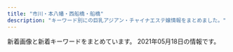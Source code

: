 ```yaml
---
title: "市川・本八幡・西船橋・船橋"
description: "キーワード別にの巨乳アジアン・チャイナエステ嬢情報をまとめました。"
---
```


新着画像と新着キーワードをまとめています。
2021年05月18日の情報です。

<DmmAffiliateIns />
<KeywordTable
  shops={
    [
    {
        "img_links": [],
        "station": "JR\u897f\u8239\u6a4b\u99c5\u5317\u53e3",
        "url": "https://prince.iest.info/",
        "name": "\u30d7\u30ea\u30f3\u30bb\u30b9",
        "keywords": {}
    },
    {
        "img_links": [
            "http://nishifunabashi.xyz/images/sla3.jpg",
            "http://nishifunabashi.xyz/images/g1.jpg",
            "http://nishifunabashi.xyz/images/rumi2.jpg",
            "http://nishifunabashi.xyz/images/miho2.jpg",
            "http://nishifunabashi.xyz/images/pickt.png",
            "http://nishifunabashi.xyz/images/chun1.jpg",
            "http://nishifunabashi.xyz/images/i1.jpg",
            "http://nishifunabashi.xyz/images/n2.jpg",
            "http://nishifunabashi.xyz/images/rie1.jpg",
            "http://nishifunabashi.xyz/images/n3.jpg",
            "http://nishifunabashi.xyz/images/rumi3.jpg",
            "http://nishifunabashi.xyz/images/g32.jpg",
            "http://nishifunabashi.xyz/images/tite-staff.png",
            "http://nishifunabashi.xyz/images/rie2.jpg",
            "http://nishifunabashi.xyz/images/rumi1.jpg",
            "http://nishifunabashi.xyz/images/moe2.jpg",
            "http://nishifunabashi.xyz/images/n1.jpg",
            "http://nishifunabashi.xyz/images/r03.jpg",
            "http://nishifunabashi.xyz/images/top.png",
            "http://nishifunabashi.xyz/images/mio1.jpg",
            "http://nishifunabashi.xyz/images/yumi3.jpg",
            "http://nishifunabashi.xyz/images/chun2.jpg",
            "http://nishifunabashi.xyz/images/rie.jpg",
            "http://nishifunabashi.xyz/images/newt.png",
            "http://nishifunabashi.xyz/images/mio.jpg",
            "http://nishifunabashi.xyz/images/i2.jpg",
            "http://nishifunabashi.xyz/images/chun3.jpg",
            "http://nishifunabashi.xyz/images/m2.jpg",
            "http://nishifunabashi.xyz/images/gat.png",
            "http://nishifunabashi.xyz/images/g01.jpg",
            "http://nishifunabashi.xyz/images/miu1.jpg",
            "http://nishifunabashi.xyz/images/ga.jpg",
            "http://nishifunabashi.xyz/images/moe1.jpg",
            "http://nishifunabashi.xyz/images/g15.jpg",
            "http://nishifunabashi.xyz/images/kina1.jpg",
            "http://nishifunabashi.xyz/images/i3.jpg",
            "http://nishifunabashi.xyz/images/mio2.jpg",
            "http://nishifunabashi.xyz/images/m1.jpg",
            "http://nishifunabashi.xyz/images/ga1.jpg",
            "http://nishifunabashi.xyz/images/g001.jpg",
            "http://nishifunabashi.xyz/images/g33.jpg",
            "http://nishifunabashi.xyz/images/r04.jpg",
            "http://nishifunabashi.xyz/images/moe.jpg",
            "http://nishifunabashi.xyz/images/baner.jpg",
            "http://nishifunabashi.xyz/images/mobile.png",
            "http://nishifunabashi.xyz/images/miu.jpg",
            "http://nishifunabashi.xyz/images/r02.jpg",
            "http://nishifunabashi.xyz/images/yumi1.jpg",
            "http://nishifunabashi.xyz/images/miho.jpg",
            "http://nishifunabashi.xyz/images/yumi2.jpg",
            "http://nishifunabashi.xyz/images/sla1.jpg",
            "http://nishifunabashi.xyz/images/kina2.jpg",
            "http://nishifunabashi.xyz/images/g0.jpg",
            "http://nishifunabashi.xyz/images/r01.jpg",
            "http://nishifunabashi.xyz/images/g015.jpg",
            "http://nishifunabashi.xyz/images/sla2.jpg",
            "http://nishifunabashi.xyz/images/kina.jpg"
        ],
        "keywords": {
            "C": 7
        },
        "station": "JR\u897f\u8239\u6a4b\u99c5\u5357\u53e3",
        "url": "http://nishifunabashi.xyz/",
        "name": "\u82b1\u706b"
    },
    {
        "name": "\u30af\u30ed\u30fc\u30d0\u30fc",
        "url": "http://f-clover.net/",
        "img_links": [
            "http://f-clover.net/images/mobile.jpg",
            "http://f-clover.net/images/room8.jpg",
            "http://f-clover.net/images/flash1.jpg",
            "http://f-clover.net/images/flash2.jpg",
            "http://f-clover.net/images/room7.jpg",
            "http://f-clover.net/images/index1.jpg",
            "http://f-clover.net/images/moe.jpg",
            "http://f-clover.net/images/room3.jpg",
            "http://f-clover.net/images/end.jpg",
            "http://f-clover.net/images/mi0.jpg",
            "http://f-clover.net/images/room4.jpg",
            "http://f-clover.net/images/room5.jpg",
            "http://f-clover.net/images/room1.jpg",
            "http://f-clover.net/images/g5.jpg",
            "http://f-clover.net/images/room2.jpg",
            "http://f-clover.net/images/room6.jpg"
        ],
        "station": "JR\u8239\u6a4b\u99c5\u5357\u53e3",
        "keywords": {}
    },
    {
        "url": "http://www.sexy.relaxjp.info/",
        "name": "Sexy Love \uff5e\u30bb\u30af\u30b7\u30fc\u30e9\u30d6\uff5e",
        "keywords": {
            "E": 2,
            "86": 6,
            "89": 2,
            "D": 16,
            "\u30bb\u30af\u30b7\u30fc": 36,
            "C": 4,
            "87": 14
        },
        "station": "JR\u8239\u6a4b\u99c5\u5317\u53e3",
        "img_links": [
            "http://www.sexy.relaxjp.info/images/m-top004.jpg",
            "http://www.sexy.relaxjp.info/images/m-top010.jpg",
            "http://www.sexy.relaxjp.info/files/003.jpg",
            "http://www.sexy.relaxjp.info/files/003-03.jpg",
            "http://www.sexy.relaxjp.info/files/030-02.jpg",
            "http://www.sexy.relaxjp.info/files/037-02.jpg",
            "http://www.sexy.relaxjp.info/files/035-02.jpg",
            "http://www.sexy.relaxjp.info/files/035.jpg",
            "http://www.sexy.relaxjp.info/images/m-top009.jpg",
            "http://www.sexy.relaxjp.info/files/033-03.jpg",
            "http://www.sexy.relaxjp.info/files/002-02.jpg",
            "http://www.sexy.relaxjp.info/files/003-02.jpg",
            "http://www.sexy.relaxjp.info/files/024-03.jpg",
            "http://www.sexy.relaxjp.info/files/002-03.jpg",
            "http://www.sexy.relaxjp.info/files/024.jpg",
            "http://www.sexy.relaxjp.info/files/036-02.jpg",
            "http://www.sexy.relaxjp.info/files/033.jpg",
            "http://www.sexy.relaxjp.info/files/023.jpg",
            "http://www.sexy.relaxjp.info/images/call.png",
            "http://www.sexy.relaxjp.info/files/034-02.jpg",
            "http://www.sexy.relaxjp.info/files/037-03.jpg",
            "http://www.sexy.relaxjp.info/files/030.jpg",
            "http://www.sexy.relaxjp.info/files/024-02.jpg",
            "http://www.sexy.relaxjp.info/files/035-03.jpg",
            "http://www.sexy.relaxjp.info/files/011-03.jpg",
            "http://www.sexy.relaxjp.info/files/037.jpg",
            "http://www.sexy.relaxjp.info/files/002.jpg",
            "http://www.sexy.relaxjp.info/files/030-03.jpg",
            "http://www.sexy.relaxjp.info/files/036-03.jpg",
            "http://www.sexy.relaxjp.info/images/m-top003.jpg",
            "http://www.sexy.relaxjp.info/files/033-02.jpg",
            "http://www.sexy.relaxjp.info/files/011-02.jpg",
            "http://www.sexy.relaxjp.info/files/034-03.jpg",
            "http://www.sexy.relaxjp.info/images/m-head01.jpg",
            "http://www.sexy.relaxjp.info/files/036.jpg",
            "http://www.sexy.relaxjp.info/files/023-02.jpg",
            "http://www.sexy.relaxjp.info/files/023-03.jpg",
            "http://www.sexy.relaxjp.info/files/011.jpg",
            "http://www.sexy.relaxjp.info/files/034.jpg",
            "http://www.sexy.relaxjp.info/images/foot01.jpg"
        ]
    },
    {
        "station": "JR\u897f\u8239\u6a4b\u99c5\u5357\u53e3",
        "keywords": {
            "D": 7,
            "86": 2,
            "87": 5
        },
        "name": "\u732b\u5a18",
        "img_links": [
            "http://www.nekomusume.relax-hp.com/files/009.jpg",
            "http://www.nekomusume.relax-hp.com/files/006.jpg",
            "http://www.nekomusume.relax-hp.com/img/stb.jpg",
            "http://www.nekomusume.relax-hp.com/img/tel.png",
            "http://www.nekomusume.relax-hp.com/files/011.jpg",
            "http://www.nekomusume.relax-hp.com/files/001.jpg",
            "http://www.nekomusume.relax-hp.com/img/nav-002.png",
            "http://www.nekomusume.relax-hp.com/files/013.jpg",
            "http://www.nekomusume.relax-hp.com/img/nav-004.png",
            "http://www.nekomusume.relax-hp.com/img/nav-005.png",
            "http://www.nekomusume.relax-hp.com/files/008.jpg",
            "http://www.nekomusume.relax-hp.com/files/007.jpg",
            "http://www.nekomusume.relax-hp.com/img/stt.jpg",
            "http://www.nekomusume.relax-hp.com/img/nav-006.png",
            "http://www.nekomusume.relax-hp.com/img/top01.png",
            "http://www.nekomusume.relax-hp.com/img/nav-001.png",
            "http://www.nekomusume.relax-hp.com/img/nav-003.png"
        ],
        "url": "http://www.nekomusume.relax-hp.com/"
    },
    {
        "station": "JR\u8239\u6a4b\u99c5\u5317\u53e3",
        "name": "\u6696 \uff5eHinata\uff5e",
        "keywords": {
            "89": 1,
            "E": 4,
            "90": 2,
            "91": 1,
            "C": 4,
            "86": 2,
            "D": 2,
            "92": 3,
            "F": 1
        },
        "img_links": [
            "http://hinata.relaxnabi.com/css/staff/staff015-a.jpg",
            "http://hinata.relaxnabi.com/css/nav/sub-004.jpg",
            "http://hinata.relaxnabi.com/css/nav/nav-003.jpg",
            "http://hinata.relaxnabi.com/css/staff/staff-08-a.jpg",
            "http://hinata.relaxnabi.com/css/staff/staff-06-a.jpg",
            "http://hinata.relaxnabi.com/css/button.jpg",
            "http://hinata.relaxnabi.com/css/staff/staff00004-a.jpg",
            "http://hinata.relaxnabi.com/css/top02.jpg",
            "http://hinata.relaxnabi.com/css/nav/nav-005.jpg",
            "http://hinata.relaxnabi.com/css/girls001.jpg",
            "http://hinata.relaxnabi.com/css/staff/staff-007-a.jpg",
            "http://hinata.relaxnabi.com/css/nav/sub-001.jpg",
            "http://hinata.relaxnabi.com/css/staff/staff00001-a.jpg",
            "http://hinata.relaxnabi.com/css/osusume40.jpg",
            "http://hinata.relaxnabi.com/css/main-left02.jpg",
            "http://hinata.relaxnabi.com/img/tiaowen.png",
            "http://hinata.relaxnabi.com/css/staff/staff-007.jpg",
            "http://hinata.relaxnabi.com/css/nav/nav-004.jpg",
            "http://hinata.relaxnabi.com/css/staff/staff00004.jpg",
            "http://hinata.relaxnabi.com/css/nav/sub-005.jpg",
            "http://hinata.relaxnabi.com/css/staff/staff-002.jpg",
            "http://hinata.relaxnabi.com/css/nav/nav-001.jpg",
            "http://hinata.relaxnabi.com/css/staff/staff-08.jpg",
            "http://hinata.relaxnabi.com/css/staff/staff17-a.jpg",
            "http://hinata.relaxnabi.com/css/main-left03.jpg",
            "http://hinata.relaxnabi.com/css/nav/sub-006.jpg",
            "http://hinata.relaxnabi.com/css/right.jpg",
            "http://hinata.relaxnabi.com/css/nav/sub-002.jpg",
            "http://hinata.relaxnabi.com/css/nav/nav-006.jpg",
            "http://hinata.relaxnabi.com/css/staff/staff00001.jpg",
            "http://hinata.relaxnabi.com/css/staff/staff17.jpg",
            "http://hinata.relaxnabi.com/css/staff/staff015.jpg",
            "http://hinata.relaxnabi.com/css/staff/staff00003-a.jpg",
            "http://hinata.relaxnabi.com/css/nav/sub-003.jpg",
            "http://hinata.relaxnabi.com/css/staff/staff00003.jpg",
            "http://hinata.relaxnabi.com/css/nav/nav-002.jpg",
            "http://hinata.relaxnabi.com/css/left.jpg",
            "http://hinata.relaxnabi.com/css/staff/staff-002-a.jpg",
            "http://hinata.relaxnabi.com/css/staff/staff-06.jpg",
            "http://hinata.relaxnabi.com/css/tel01.png"
        ],
        "url": "http://hinata.relaxnabi.com/"
    },
    {
        "keywords": {
            "D": 6,
            "83": 6,
            "C": 6,
            "86": 12
        },
        "url": "http://nigyohime.ebb.jp/",
        "station": "JR\u5e02\u5ddd\u99c5\u5357\u53e3",
        "img_links": [
            "http://nigyohime.ebb.jp/b_girl.png",
            "http://nigyohime.ebb.jp/ditu2.jpg",
            "http://nigyohime.ebb.jp/4.jpg",
            "http://nigyohime.ebb.jp/2/uploadimg/1606276829.jpg",
            "http://nigyohime.ebb.jp/b_news.png",
            "http://nigyohime.ebb.jp/staff_t.jpg",
            "http://nigyohime.ebb.jp/2/uploadimg/1620714292.jpg",
            "http://nigyohime.ebb.jp/2/uploadimg/1615431233.jpg",
            "http://nigyohime.ebb.jp/2.jpg",
            "http://nigyohime.ebb.jp/line.png",
            "http://nigyohime.ebb.jp/1.jpg",
            "http://nigyohime.ebb.jp/3.jpg",
            "http://nigyohime.ebb.jp/2/uploadimg/1606276938.jpg",
            "http://nigyohime.ebb.jp/top.jpg",
            "http://nigyohime.ebb.jp/2/uploadimg/1610266405.jpg"
        ],
        "name": "\u4eba\u9b5a\u59eb"
    },
    {
        "url": "http://www.aya-aroma.com/",
        "keywords": {
            "86": 12,
            "84": 3,
            "87": 3,
            "D": 9,
            "C": 6
        },
        "img_links": [
            "http://www.aya-aroma.com/images/melmaga.jpg",
            "http://www.aya-aroma.com/files/015-03.jpg",
            "http://www.aya-aroma.com/files/003-02.jpg",
            "http://www.aya-aroma.com/images/backlistbtn.png",
            "http://www.aya-aroma.com/files/010.jpg",
            "http://www.aya-aroma.com/files/001.jpg",
            "http://www.aya-aroma.com/files/015-02.jpg",
            "http://www.aya-aroma.com/files/008.jpg",
            "http://www.aya-aroma.com/files/002.jpg",
            "http://www.aya-aroma.com/files/003.jpg",
            "http://www.aya-aroma.com/images/mobile.jpg",
            "http://www.aya-aroma.com/files/015.jpg",
            "http://www.aya-aroma.com/files/008-03.jpg",
            "http://www.aya-aroma.com/images/concept.jpg",
            "http://www.aya-aroma.com/files/008-02.jpg",
            "http://www.aya-aroma.com/files/010-03.jpg",
            "http://www.aya-aroma.com/files/001-03.jpg",
            "http://www.aya-aroma.com/files/002-03.jpg",
            "http://www.aya-aroma.com/files/010-02.jpg",
            "http://www.aya-aroma.com/files/001-02.jpg",
            "http://www.aya-aroma.com/images/coverGirlParts.png",
            "http://www.aya-aroma.com/files/002-02.jpg",
            "http://www.aya-aroma.com/files/003-03.jpg"
        ],
        "name": "\u5f69",
        "station": "JR\u5e02\u5ddd\u99c5\u5357\u53e3"
    },
    {
        "url": "https://leaf-relax.com/",
        "name": "\u30ea\u30fc\u30d5",
        "keywords": {
            "\u4e73": 7,
            "C": 6,
            "\u30bb\u30af\u30b7\u30fc": 2,
            "\u80f8": 2,
            "E": 21,
            "\u5de8\u4e73": 7,
            "D": 16
        },
        "station": "JR\u897f\u8239\u6a4b\u99c5\u5317\u53e3",
        "img_links": [
            "https://leaf-relax.com/wp-content/themes/este/img/1.jpg",
            "https://leaf-relax.com/wp-content/uploads/2021/03/uiahleaf.jpg",
            "https://leaf-relax.com/wp-content/uploads/2021/03/1E72DCA7-178C-4423-B532-64C921244CD8.jpeg",
            "https://leaf-relax.com/wp-content/uploads/2021/03/D5FC7105-D296-4544-A10A-F769C6CD5B0C.jpeg",
            "https://leaf-relax.com/wp-content/uploads/2021/03/DB2A2C9F-6035-4E9D-8D28-6C22A543E8DC.jpeg",
            "https://leaf-relax.com/wp-content/themes/este/img/4.jpg",
            "https://leaf-relax.com/wp-content/uploads/2021/04/CEDC78D8-1E03-485E-AAE1-F3A9DC863616.jpeg",
            "https://leaf-relax.com/wp-content/themes/este/img/3.jpg",
            "https://leaf-relax.com/wp-content/uploads/2021/04/5D8F478C-B99F-48C1-81A3-7741B432AD67.jpeg",
            "https://leaf-relax.com/wp-content/themes/este/img/2.jpg",
            "https://leaf-relax.com/wp-content/uploads/2021/05/B320F3D8-A181-4E6B-AEEE-7995FEFEF15E.jpeg",
            "https://leaf-relax.com/wp-content/themes/este/img/top-img01.png",
            "https://leaf-relax.com/wp-content/uploads/2021/03/E9712B35-BA07-4315-B0E1-9DE89646DE20.jpeg",
            "https://leaf-relax.com/wp-content/uploads/2021/05/D10DDADC-FE4C-4207-999A-5DD6087E3BBE.png",
            "https://leaf-relax.com/wp-content/uploads/2021/05/0BD53AFC-FD54-46F6-AEC6-AAFC751F8E2B.jpeg",
            "https://leaf-relax.com/wp-content/uploads/2021/04/8C901857-8329-4836-BB15-FACE1430E3F7.jpeg",
            "https://leaf-relax.com/wp-content/themes/este/img/top-img02a.png",
            "https://leaf-relax.com/wp-content/uploads/2021/03/C1B14BDE-84B6-467B-9532-C60E8A518E03.jpeg",
            "https://leaf-relax.com/wp-content/themes/este/img/top-img03.png",
            "https://leaf-relax.com/wp-content/themes/este/img/call.png",
            "https://leaf-relax.com/wp-content/themes/este/img/top-img01c.png",
            "https://leaf-relax.com/wp-content/uploads/2021/05/1018DA9B-A1BF-40E3-B2AD-9442809499C5.jpeg",
            "https://leaf-relax.com/wp-content/uploads/2021/03/4ADE4339-8E04-43D0-8E5B-B0C17FFAF696.jpeg",
            "https://leaf-relax.com/wp-content/uploads/2020/01/CA3C5C2E-6E59-43A5-AA3F-45E1DFB13550.jpeg",
            "https://leaf-relax.com/wp-content/themes/este/img/tel_footer.png",
            "https://leaf-relax.com/wp-content/uploads/2021/04/7249526C-1C90-423A-8CF8-A6B7DF3016ED.jpeg",
            "https://leaf-relax.com/wp-content/uploads/2020/01/727B1E93-B273-418A-ADFB-21CA51B3BD11.jpeg",
            "https://leaf-relax.com/wp-content/themes/este/img/tel_header.png",
            "https://leaf-relax.com/wp-content/uploads/2021/03/8C6881AA-D716-419E-8BFF-82AAA258E338.jpeg"
        ]
    },
    {
        "url": "http://sminfvnda.xyz/",
        "name": "\u8309\u8389\u82b1",
        "img_links": [],
        "keywords": {},
        "station": "\u4eac\u6210\u8239\u6a4b\u99c5"
    },
    {
        "station": "JR\u897f\u8239\u6a4b\u99c5\u5357\u53e3",
        "img_links": [
            "http://es-massage.info/wp-content/uploads/2021/02/ae895c3a85b37b5db4dcb93326cbd04d-500x750.jpg",
            "http://es-massage.info/wp-content/uploads/2019/11/8da006befc39b49c570f8162740cbc56.jpg",
            "http://es-massage.info/wp-content/uploads/2021/03/f4811d331623d3f6e590e934b3e7ddc9-500x750.jpg",
            "http://es-massage.info/wp-content/uploads/2021/05/c867482e60af4aaa301e00a22c8a494a-500x750.jpg",
            "http://es-massage.info/wp-content/uploads/2019/11/4fad70a18793b8dfb7a63f4939e51f94.jpg",
            "http://es-massage.info/wp-content/uploads/2021/02/8b21e9d00752169b79ff946575142f59-722x1024.jpg",
            "http://es-massage.info/wp-content/uploads/2020/10/676cfcce64ce22475e092ee147f4ebc8.jpg",
            "http://es-massage.info/wp-content/uploads/2021/03/c961a896cf70c5b14ebe86acc18cdf14-1.jpg",
            "http://es-massage.info/wp-content/uploads/2019/03/b85ae819f481b37cad8d1548de5893cc-500x750.jpg",
            "http://es-massage.info/wp-content/uploads/2021/02/4af137ced25025eda5b4e5a512bead8f-212x300.jpg",
            "http://es-massage.info/wp-content/uploads/2019/03/c3dc6ab90966d6cc73491056f668516d.jpg",
            "http://es-massage.info/wp-content/uploads/2021/04/74d5ee1bbc8ca61aadd08e6f9f4165e7-500x750.jpg",
            "http://es-massage.info/wp-content/uploads/2021/02/9fac07593910d80276531dd93a7855a6.jpg",
            "http://es-massage.info/wp-content/uploads/2021/04/f481c16456cfb6cef2c626ae7e9cc2bc-215x300.jpg",
            "http://es-massage.info/wp-content/uploads/2021/02/0ef7f1f9a36ecbbef9c5a949c70d788f-218x300.jpg",
            "http://es-massage.info/wp-content/uploads/2019/12/676cfcce64ce22475e092ee147f4ebc8.jpg",
            "http://es-massage.info/wp-content/uploads/2020/09/75fbc1155333427771dcebee0f4de748-500x750.jpg",
            "http://es-massage.info/wp-content/uploads/2021/03/42e4fd3c70945346b6dd6b9e0f926434-1.jpg",
            "http://es-massage.info/wp-content/uploads/2021/02/5d212ce2543c87f9ebee5c4251a7e224-214x300.jpg",
            "http://es-massage.info/wp-content/uploads/2021/03/187232fb98eac53cd9935a4a35d04597.jpg",
            "http://es-massage.info/wp-content/uploads/2020/06/bd28ddc548208ab1afe0db2cc76decab-500x750.jpg",
            "http://es-massage.info/wp-content/uploads/2021/03/fa0ef9b192fa87f9ee5013c5e1c3bcc7-212x300.jpg",
            "http://es-massage.info/wp-content/uploads/2019/03/0c4d0538c251234bc70697ec7cf8cc97-220x300.jpg",
            "http://es-massage.info/wp-content/uploads/2021/02/f150534b559de6124dce0eaa1cfdf290-500x750.jpg",
            "http://es-massage.info/wp-content/uploads/2020/10/676cfcce64ce22475e092ee147f4ebc8-500x750.jpg",
            "http://es-massage.info/wp-content/uploads/2019/12/a2ec7a239bfbf761f50708838a05c672-214x300.jpg",
            "http://es-massage.info/wp-content/uploads/2021/02/9fac07593910d80276531dd93a7855a6-500x750.jpg",
            "http://es-massage.info/wp-content/uploads/2021/03/fa0ef9b192fa87f9ee5013c5e1c3bcc7-500x750.jpg",
            "http://es-massage.info/wp-content/uploads/2019/03/0c4d0538c251234bc70697ec7cf8cc97.jpg",
            "http://es-massage.info/wp-content/uploads/2021/02/f150534b559de6124dce0eaa1cfdf290-212x300.jpg",
            "http://es-massage.info/wp-content/uploads/2020/10/676cfcce64ce22475e092ee147f4ebc8-730x1024.jpg",
            "http://es-massage.info/wp-content/uploads/2021/03/42e4fd3c70945346b6dd6b9e0f926434-1-500x750.jpg",
            "http://es-massage.info/wp-content/uploads/2020/09/c42007567c6d14bbd829c1d4ae5b8d4c-500x750.jpg",
            "http://es-massage.info/wp-content/uploads/2021/02/8b21e9d00752169b79ff946575142f59-500x750.jpg",
            "http://es-massage.info/wp-content/uploads/2021/04/99f9af9e167cc58af6999c284aeb182d.jpg",
            "http://es-massage.info/wp-content/uploads/2020/04/6dbf19009737ff88e931378416216a70.jpg",
            "http://es-massage.info/wp-content/uploads/2021/03/42e4fd3c70945346b6dd6b9e0f926434-1-218x300.jpg",
            "http://es-massage.info/wp-content/uploads/2021/03/f4811d331623d3f6e590e934b3e7ddc9.jpg",
            "http://es-massage.info/wp-content/uploads/2021/02/6fa3b7862db18d956a1cde1942b75408-205x300.jpg",
            "http://es-massage.info/wp-content/uploads/2021/03/5db34c47b4c5816f47d11de39beefb5d-500x750.jpg",
            "http://es-massage.info/wp-content/uploads/2019/12/676cfcce64ce22475e092ee147f4ebc8-212x300.jpg",
            "http://es-massage.info/wp-content/uploads/2019/11/4fad70a18793b8dfb7a63f4939e51f94-500x750.jpg",
            "http://es-massage.info/wp-content/uploads/2019/12/676cfcce64ce22475e092ee147f4ebc8-500x750.jpg",
            "http://es-massage.info/wp-content/uploads/2021/02/2daa3be5c9da099fee0448647087d74c-722x1024.jpg",
            "http://es-massage.info/wp-content/uploads/2020/06/0fd60f0c72ad85b96635ef3d4e152bd6.jpg",
            "http://es-massage.info/wp-content/uploads/2021/04/f481c16456cfb6cef2c626ae7e9cc2bc-500x750.jpg",
            "http://es-massage.info/wp-content/uploads/2020/04/61c10e6ea6f68bf8c90d4ae7d8d0830a-500x750.jpg",
            "http://es-massage.info/wp-content/uploads/2021/03/c961a896cf70c5b14ebe86acc18cdf14-1-500x750.jpg",
            "http://es-massage.info/wp-content/uploads/2021/02/ae895c3a85b37b5db4dcb93326cbd04d-745x1024.jpg",
            "http://es-massage.info/wp-content/uploads/2021/03/c961a896cf70c5b14ebe86acc18cdf14-1-212x300.jpg",
            "http://es-massage.info/wp-content/uploads/2021/02/6fa3b7862db18d956a1cde1942b75408-500x750.jpg",
            "http://es-massage.info/wp-content/uploads/2019/12/a2ec7a239bfbf761f50708838a05c672.jpg",
            "http://es-massage.info/wp-content/uploads/2021/02/2daa3be5c9da099fee0448647087d74c-212x300.jpg",
            "http://es-massage.info/wp-content/uploads/2021/02/f150534b559de6124dce0eaa1cfdf290-722x1024.jpg",
            "http://es-massage.info/wp-content/uploads/2018/10/g4.jpg",
            "http://es-massage.info/wp-content/uploads/2021/02/9fac07593910d80276531dd93a7855a6-209x300.jpg",
            "http://es-massage.info/wp-content/uploads/2021/02/3d21df65a2be53218994fa7e3b383bd2-207x300.jpg",
            "http://es-massage.info/wp-content/uploads/2021/02/6fa3b7862db18d956a1cde1942b75408.jpg",
            "http://es-massage.info/wp-content/uploads/2019/06/dcbeef447e8eded0b1939b00ff57d88b-218x300.jpg",
            "http://es-massage.info/wp-content/uploads/2021/02/3d21df65a2be53218994fa7e3b383bd2.jpg",
            "http://es-massage.info/wp-content/uploads/2019/03/c3dc6ab90966d6cc73491056f668516d-500x750.jpg",
            "http://es-massage.info/wp-content/uploads/2019/12/a2ec7a239bfbf761f50708838a05c672-500x750.jpg",
            "http://es-massage.info/wp-content/uploads/2020/04/6dbf19009737ff88e931378416216a70-500x750.jpg",
            "http://es-massage.info/wp-content/uploads/2019/12/9934efcbe351f6dbb655c114add97813.jpg",
            "http://es-massage.info/wp-content/uploads/2021/03/5db34c47b4c5816f47d11de39beefb5d.jpg",
            "http://es-massage.info/wp-content/uploads/2018/10/g2.jpg",
            "http://es-massage.info/wp-content/uploads/2021/04/f481c16456cfb6cef2c626ae7e9cc2bc.jpg",
            "http://es-massage.info/wp-content/uploads/2019/03/c3dc6ab90966d6cc73491056f668516d-218x300.jpg",
            "http://es-massage.info/wp-content/uploads/2020/06/0fd60f0c72ad85b96635ef3d4e152bd6-500x750.jpg",
            "http://es-massage.info/wp-content/uploads/2019/10/3eec6cc0e85788ff3ceabceee29f9870.jpg",
            "http://es-massage.info/wp-content/uploads/2021/02/ae80e0da66f78f271f9083df6c795b89-214x300.jpg",
            "http://es-massage.info/wp-content/uploads/2019/03/c3dc6ab90966d6cc73491056f668516d-745x1024.jpg",
            "http://es-massage.info/wp-content/uploads/2021/02/2daa3be5c9da099fee0448647087d74c-500x750.jpg",
            "http://es-massage.info/wp-content/uploads/2021/03/5db34c47b4c5816f47d11de39beefb5d-216x300.jpg",
            "http://es-massage.info/wp-content/uploads/2020/09/75fbc1155333427771dcebee0f4de748.jpg",
            "http://es-massage.info/wp-content/uploads/2019/03/0c4d0538c251234bc70697ec7cf8cc97-500x750.jpg",
            "http://es-massage.info/wp-content/uploads/2021/03/187232fb98eac53cd9935a4a35d04597-722x1024.jpg",
            "http://es-massage.info/wp-content/uploads/2021/04/99f9af9e167cc58af6999c284aeb182d-500x750.jpg",
            "http://es-massage.info/wp-content/uploads/2021/05/c867482e60af4aaa301e00a22c8a494a.jpg",
            "http://es-massage.info/wp-content/uploads/2020/09/75fbc1155333427771dcebee0f4de748-218x300.jpg",
            "http://es-massage.info/wp-content/uploads/2021/03/187232fb98eac53cd9935a4a35d04597-212x300.jpg",
            "http://es-massage.info/wp-content/uploads/2021/02/8b21e9d00752169b79ff946575142f59.jpg",
            "http://es-massage.info/wp-content/uploads/2019/10/32cbcf100bc89043ce106a68ba8535ea.jpg",
            "http://es-massage.info/wp-content/uploads/2021/01/329c4f8c7f334cbe95d258f70d6ca207.jpg",
            "http://es-massage.info/wp-content/uploads/2021/03/42e4fd3c70945346b6dd6b9e0f926434-1-745x1024.jpg",
            "http://es-massage.info/wp-content/uploads/2019/11/8da006befc39b49c570f8162740cbc56-500x750.jpg",
            "http://es-massage.info/wp-content/uploads/2018/12/ce6acdedea0cab635b18cd82f697bf3a-500x750.jpg",
            "http://es-massage.info/wp-content/uploads/2019/10/3eec6cc0e85788ff3ceabceee29f9870-500x750.jpg",
            "http://es-massage.info/wp-content/uploads/2018/12/ce6acdedea0cab635b18cd82f697bf3a-218x300.jpg",
            "http://es-massage.info/wp-content/uploads/2019/06/dcbeef447e8eded0b1939b00ff57d88b-500x750.jpg",
            "http://es-massage.info/wp-content/uploads/2019/12/9934efcbe351f6dbb655c114add97813-500x750.jpg",
            "http://es-massage.info/wp-content/uploads/2018/10/g1.jpg",
            "http://es-massage.info/wp-content/uploads/2020/04/61c10e6ea6f68bf8c90d4ae7d8d0830a.jpg",
            "http://es-massage.info/wp-content/uploads/2021/02/68ba0f1db1b8cdd88e360d06f49f1ba6-500x750.jpg",
            "http://es-massage.info/wp-content/themes/template-salon2/images/main1.jpg",
            "http://es-massage.info/wp-content/themes/template-salon2/images/header-tel.png",
            "http://es-massage.info/wp-content/uploads/2021/02/ae80e0da66f78f271f9083df6c795b89-500x750.jpg",
            "http://es-massage.info/wp-content/uploads/2020/09/c42007567c6d14bbd829c1d4ae5b8d4c.jpg",
            "http://es-massage.info/wp-content/uploads/2021/03/187232fb98eac53cd9935a4a35d04597-500x750.jpg",
            "http://es-massage.info/wp-content/uploads/2021/02/4af137ced25025eda5b4e5a512bead8f-500x750.jpg",
            "http://es-massage.info/wp-content/themes/template-salon2/images/noimg.jpg",
            "http://es-massage.info/wp-content/uploads/2021/02/f150534b559de6124dce0eaa1cfdf290.jpg",
            "http://es-massage.info/wp-content/uploads/2021/02/ae895c3a85b37b5db4dcb93326cbd04d-218x300.jpg",
            "http://es-massage.info/wp-content/uploads/2021/03/fa0ef9b192fa87f9ee5013c5e1c3bcc7.jpg",
            "http://es-massage.info/wp-content/uploads/2021/01/329c4f8c7f334cbe95d258f70d6ca207-500x750.jpg",
            "http://es-massage.info/wp-content/uploads/2018/10/g3.jpg",
            "http://es-massage.info/wp-content/uploads/2021/02/8b21e9d00752169b79ff946575142f59-212x300.jpg",
            "http://es-massage.info/wp-content/uploads/2021/02/3d21df65a2be53218994fa7e3b383bd2-500x750.jpg",
            "http://es-massage.info/wp-content/themes/template-salon2/images/bnr.jpg",
            "http://es-massage.info/wp-content/uploads/2019/10/32cbcf100bc89043ce106a68ba8535ea-500x750.jpg",
            "http://es-massage.info/wp-content/uploads/2021/02/4af137ced25025eda5b4e5a512bead8f.jpg",
            "http://es-massage.info/wp-content/uploads/2020/06/bd28ddc548208ab1afe0db2cc76decab.jpg",
            "http://es-massage.info/wp-content/uploads/2021/02/68ba0f1db1b8cdd88e360d06f49f1ba6.jpg",
            "http://es-massage.info/wp-content/uploads/2021/02/ae895c3a85b37b5db4dcb93326cbd04d.jpg",
            "http://es-massage.info/wp-content/uploads/2021/02/ae80e0da66f78f271f9083df6c795b89.jpg",
            "http://es-massage.info/wp-content/uploads/2019/03/b85ae819f481b37cad8d1548de5893cc.jpg",
            "http://es-massage.info/wp-content/uploads/2021/02/68ba0f1db1b8cdd88e360d06f49f1ba6-212x300.jpg",
            "http://es-massage.info/wp-content/uploads/2019/03/b85ae819f481b37cad8d1548de5893cc-223x300.jpg",
            "http://es-massage.info/wp-content/uploads/2019/10/32cbcf100bc89043ce106a68ba8535ea-214x300.jpg",
            "http://es-massage.info/wp-content/uploads/2021/04/74d5ee1bbc8ca61aadd08e6f9f4165e7.jpg"
        ],
        "keywords": {
            "G": 18,
            "D": 16,
            "E": 55,
            "\u30bb\u30af\u30b7\u30fc": 9,
            "F": 2
        },
        "name": "Vivid \u30d3\u30d3\u30c3\u30c9",
        "url": "http://es-massage.info/"
    },
    {
        "keywords": {
            "85": 1,
            "D": 2,
            "E": 1,
            "84": 1,
            "88": 2,
            "C": 1
        },
        "img_links": [
            "http://www.hanamonogaari.xyz/uploads/210515/1-210515135135c9.jpg",
            "http://www.hanamonogaari.xyz/images/news_bj1.jpg",
            "http://www.hanamonogaari.xyz/images/s_news01.jpg",
            "http://www.hanamonogaari.xyz/uploads/181107/1-1Q10G0250S39.png",
            "http://www.hanamonogaari.xyz/uploads/181107/1-1Q10G04R3933.jpg",
            "http://www.hanamonogaari.xyz/uploads/181107/1-1Q10G1262I06.png",
            "http://www.hanamonogaari.xyz/uploads/181109/1-1Q10Z92056352.jpg",
            "http://www.hanamonogaari.xyz/images/s_news.jpg",
            "http://www.hanamonogaari.xyz/uploads/210517/1-21051G35G0109.jpg",
            "http://www.hanamonogaari.xyz/images/news_bj3.jpg",
            "http://www.hanamonogaari.xyz/images/info.jpg",
            "http://www.hanamonogaari.xyz/uploads/181107/1-1Q10G21110N5.jpg",
            "http://www.hanamonogaari.xyz/images/s_info.jpg",
            "http://www.hanamonogaari.xyz/uploads/181107/1-1Q10G02416215.png",
            "http://www.hanamonogaari.xyz/uploads/210515/1-210515135204509.jpg",
            "http://www.hanamonogaari.xyz/uploads/181107/1-1Q10G02JTT.png",
            "http://www.hanamonogaari.xyz/uploads/210515/1-21051513510A39.jpg",
            "http://www.hanamonogaari.xyz/uploads/181107/1-1Q10G12K2455.png",
            "http://www.hanamonogaari.xyz/images/s_mobile.jpg",
            "http://www.hanamonogaari.xyz/uploads/210517/1-21051G35A3545.jpg",
            "http://www.hanamonogaari.xyz/uploads/181107/1-1Q10G02G1591.png"
        ],
        "name": "\u3044\u3061\u3054",
        "station": "JR\u897f\u8239\u6a4b\u99c5\u5357\u53e3",
        "url": "http://www.hanamonogaari.xyz/"
    },
    {
        "station": "JR\u897f\u8239\u6a4b\u99c5\u5317\u53e3",
        "keywords": {
            "E": 16,
            "C": 1,
            "84": 1,
            "G": 1,
            "87": 4,
            "D": 9,
            "85": 2,
            "86": 8,
            "88": 2,
            "83": 1,
            "F": 6,
            "\u4e73": 6,
            "\u80f8": 4,
            "90": 1,
            "\u30bb\u30af\u30b7\u30fc": 4
        },
        "name": "\u30a2\u30a4\u30ea",
        "img_links": [
            "https://iris.ests.jp/photos/sites/58/2021/05/202105012000410.jpeg",
            "https://iris.ests.jp/images/room6.jpg",
            "https://iris.ests.jp/photos/sites/58/2021/05/202105030004264.jpeg",
            "https://iris.ests.jp/images/staff0.jpg",
            "https://iris.ests.jp/photos/sites/58/2021/02/2021022616053881.jpeg",
            "https://iris.ests.jp/photos/sites/58/2021/01/2021011316255079.jpeg",
            "https://iris.ests.jp/images/room4.jpg",
            "https://iris.ests.jp/photos/sites/58/2021/04/202104131655320.jpeg",
            "https://iris.ests.jp/photos/sites/58/2021/05/2021050917483543.jpeg",
            "https://iris.ests.jp/photos/sites/58/2021/05/2021051814183133.jpeg",
            "https://iris.ests.jp/images/top.jpg",
            "https://iris.ests.jp/photos/sites/58/2021/04/2021042718365338.jpeg",
            "https://iris.ests.jp/photos/sites/58/2021/05/2021051514034657.jpeg",
            "https://iris.ests.jp/photos/sites/58/2021/04/2021040711032795.jpeg",
            "https://iris.ests.jp/images/paypay.jpg",
            "https://iris.ests.jp/photos/sites/58/2021/01/2021011400321756.jpeg",
            "https://iris.ests.jp/photos/sites/58/2021/03/2021030317245283.jpeg",
            "https://iris.ests.jp/photos/sites/58/2021/05/2021050700201943.jpeg",
            "https://iris.ests.jp/images/room5.jpg",
            "https://iris.ests.jp/images/twitter.jpg",
            "https://iris.ests.jp/photos/sites/58/2021/05/2021051814224743.jpeg",
            "https://iris.ests.jp/images/room2.jpg",
            "https://iris.ests.jp/photos/sites/58/2020/12/202012082142310.jpeg",
            "https://iris.ests.jp/photos/sites/58/2021/05/2021051608372351.jpeg",
            "https://iris.ests.jp/photos/sites/58/2021/05/2021050115560688.jpeg",
            "http://iris2.a5.reraku.work/upload/sites/58/2021/05/2021051514033399-253x450.jpeg",
            "https://iris.ests.jp/photos/sites/58/2021/05/2021050700254441.jpeg",
            "https://iris.ests.jp/photos/sites/58/2021/03/2021030317205889.jpeg",
            "https://iris.ests.jp/images/s_news.jpg",
            "https://iris.ests.jp/photos/sites/58/2021/05/2021051514033399.jpeg",
            "https://iris.ests.jp/images/s_staff.jpg"
        ],
        "url": "https://iris.ests.jp/"
    },
    {
        "img_links": [
            "http://iyashinomori.dnsfor.me/images/mei.jpg",
            "http://iyashinomori.dnsfor.me/images/aya2.jpg",
            "http://iyashinomori.dnsfor.me/images/ami.jpg",
            "http://iyashinomori.dnsfor.me/images/massaji.jpg",
            "http://iyashinomori.dnsfor.me/images/main_09.jpg",
            "http://iyashinomori.dnsfor.me/images/sayuri.jpg",
            "http://iyashinomori.dnsfor.me/images/mas-de.jpg",
            "http://iyashinomori.dnsfor.me/images/lanmu-c_03.jpg",
            "http://iyashinomori.dnsfor.me/images/nav-staff.jpg",
            "http://iyashinomori.dnsfor.me/images/akasuri.jpg",
            "http://iyashinomori.dnsfor.me/images/nav-job.jpg",
            "http://iyashinomori.dnsfor.me/images/masmises.jpg",
            "http://iyashinomori.dnsfor.me/images/aroma.jpg",
            "http://iyashinomori.dnsfor.me/images/mari.jpg",
            "http://iyashinomori.dnsfor.me/images/iyashi_qr.png",
            "http://iyashinomori.dnsfor.me/images/sona.jpg"
        ],
        "station": "JR\u897f\u8239\u6a4b\u99c5\u5317\u53e3",
        "url": "http://iyashinomori.dnsfor.me/",
        "name": "\u7652\u3057\u306e\u68ee",
        "keywords": {}
    },
    {
        "station": "\u5e02\u5ddd\u99c5\u5317\u53e3",
        "img_links": [
            "http://www.iyashinoumi.com/img/miss25sb.jpg",
            "http://www.iyashinoumi.com/img/sTitle_right.png",
            "http://www.iyashinoumi.com/img/miss7s.jpg",
            "http://www.iyashinoumi.com/img/miss7sb.jpg",
            "http://www.iyashinoumi.com/img/miss27sb.jpg",
            "http://www.iyashinoumi.com/img/miss28sb.jpg",
            "http://www.iyashinoumi.com/img/miss24sb.jpg",
            "http://www.iyashinoumi.com/img/tel1.png",
            "http://www.iyashinoumi.com/img/sTitle_left.png",
            "http://www.iyashinoumi.com/img/miss6sb.jpg"
        ],
        "url": "http://www.iyashinoumi.com/",
        "keywords": {},
        "name": "\u7652\u3057\u306e\u6d77"
    },
    {
        "keywords": {
            "\u30bb\u30af\u30b7\u30fc": 11,
            "F": 5
        },
        "station": "JR\u897f\u8239\u6a4b\u99c5\u5357\u53e3",
        "name": "\u9234\u97f3-\u3059\u305a\u306d-",
        "url": "http://es-suzune.com/",
        "img_links": [
            "http://es-suzune.com/staffPhoto/b20210216224004.jpg",
            "http://es-suzune.com/images/access/05.png",
            "http://es-suzune.com/staffPhoto/s20210219195907.jpg",
            "http://es-suzune.com/staffPhoto/s20200724144017.jpg",
            "http://es-suzune.com/staffPhoto/b20191115141808.jpg",
            "http://es-suzune.com/staffPhoto/b20210405174056.jpg",
            "http://es-suzune.com/uploadfiles/images/campaignEsSuzune1.jpg",
            "http://es-suzune.com/staffPhoto/s20210217223442.jpg",
            "http://es-suzune.com/staffPhoto/s20210217223841.jpg",
            "http://es-suzune.com/staffPhoto/s20201007170536.jpg",
            "http://es-suzune.com/staffPhoto/s20191115141808.jpg",
            "http://es-suzune.com/staffPhoto/b20200827113545.jpg",
            "http://es-suzune.com/images/store/01.jpg",
            "http://es-suzune.com/staffPhoto/s20210217223343.jpg",
            "http://es-suzune.com/staffPhoto/b20200724144017.jpg",
            "http://es-suzune.com/staffPhoto/b20200827113054.jpg",
            "http://es-suzune.com/images/store/02.jpg",
            "http://es-suzune.com/images/store/03.jpg",
            "http://es-suzune.com/staffPhoto/b20210309194137.jpg",
            "http://es-suzune.com/staffPhoto/s20200827113641.jpg",
            "http://es-suzune.com/staffPhoto/b20201007170432.jpg",
            "http://es-suzune.com/staffPhoto/b20210430230530.jpg",
            "http://es-suzune.com/staffPhoto/s20210405174136.jpg",
            "http://es-suzune.com/staffPhoto/s20210309194151.jpg",
            "http://es-suzune.com/images/access/02.png",
            "http://es-suzune.com/staffPhoto/s20210219195936.jpg",
            "http://es-suzune.com/staffPhoto/s20210310164226.jpg",
            "http://es-suzune.com/images/showIndex.jpg",
            "http://es-suzune.com/staffPhoto/s20210405155607.jpg",
            "http://es-suzune.com/images/access/03.png",
            "http://es-suzune.com/staffPhoto/s20210309194137.jpg",
            "http://es-suzune.com/staffPhoto/s20201007170432.jpg",
            "http://es-suzune.com/staffPhoto/s20200827113545.jpg",
            "http://es-suzune.com/staffPhoto/s20210405174056.jpg",
            "http://es-suzune.com/staffPhoto/s20200724144036.jpg",
            "http://es-suzune.com/images/store/04.jpg",
            "http://es-suzune.com/staffPhoto/s20210430230530.jpg",
            "http://es-suzune.com/staffPhoto/s20210405174116.jpg",
            "http://es-suzune.com/staffPhoto/s20210405155547.jpg",
            "http://es-suzune.com/staffPhoto/s20210216224004.jpg",
            "http://es-suzune.com/uploadfiles/images/courseEsSuzune.jpg",
            "http://es-suzune.com/staffPhoto/b20210219195907.jpg",
            "http://es-suzune.com/images/showContent.jpg",
            "http://es-suzune.com/staffPhoto/s20210405165006.jpg",
            "http://es-suzune.com/images/access/01.png",
            "http://es-suzune.com/staffPhoto/b20210405155547.jpg",
            "http://es-suzune.com/staffPhoto/s20210405173944.jpg",
            "http://es-suzune.com/staffPhoto/b20210427230435.jpg",
            "http://es-suzune.com/staffPhoto/s20210219195922.jpg",
            "http://es-suzune.com/staffPhoto/s20210405165026.jpg",
            "http://es-suzune.com/uploadfiles/images/chuntian4_%E5%89%AF%E6%9C%AC.jpg",
            "http://es-suzune.com/uploadfiles/images/chuntian1_%E5%89%AF%E6%9C%AC.jpg",
            "http://es-suzune.com/staffPhoto/s20210427230506.jpg",
            "http://es-suzune.com/staffPhoto/b20200510132325.jpg",
            "http://es-suzune.com/staffPhoto/s20210427230435.jpg",
            "http://es-suzune.com/staffPhoto/s20200510132325.jpg",
            "http://es-suzune.com/staffPhoto/s20200827113054.jpg",
            "http://es-suzune.com/staffPhoto/b20210405165006.jpg"
        ]
    },
    {
        "img_links": [
            "http://t-rakuen.work/img/mika1.jpg",
            "http://t-rakuen.work/images/b2.jpg",
            "http://t-rakuen.work/images/sys4.jpg",
            "http://t-rakuen.work/images/int2.png",
            "http://t-rakuen.work/img/koko1.jpg",
            "http://t-rakuen.work/images/b1.jpg",
            "http://t-rakuen.work/img/rina1.jpg",
            "http://t-rakuen.work/images/staff_t.jpg",
            "http://t-rakuen.work/staff/natumi.jpg",
            "http://t-rakuen.work/images/head.jpg",
            "http://t-rakuen.work/images/news.png",
            "http://t-rakuen.work/staff/koko.jpg",
            "http://t-rakuen.work/staff/hana.jpg",
            "http://t-rakuen.work/images/news_t.jpg",
            "http://t-rakuen.work/images/sys3.jpg",
            "http://t-rakuen.work/staff/rika.jpg",
            "http://t-rakuen.work/images/rec1.jpg",
            "http://t-rakuen.work/images/sys2.jpg",
            "http://t-rakuen.work/staff/mika.jpg",
            "http://t-rakuen.work/img/natumi1.jpg",
            "http://t-rakuen.work/images/int1.png",
            "http://t-rakuen.work/images/rec2.jpg",
            "http://t-rakuen.work/staff/rina.jpg",
            "http://t-rakuen.work/img/hana1.jpg",
            "http://t-rakuen.work/img/rika1.jpg",
            "http://t-rakuen.work/images/interior_t.jpg"
        ],
        "keywords": {},
        "station": "JR\u897f\u8239\u6a4b\u99c5\u5357\u53e3",
        "name": "\u53f0\u5317\u697d\u5712",
        "url": "http://t-rakuen.work/"
    },
    {
        "url": "http://www.shizuka.mensnv.com/",
        "keywords": {
            "C": 3,
            "D": 9,
            "85": 3,
            "86": 3,
            "88": 3,
            "84": 3
        },
        "img_links": [
            "http://www.shizuka.mensnv.com/img/slider/1.jpg",
            "http://www.shizuka.mensnv.com/img/bnr-01_off.jpg",
            "http://www.shizuka.mensnv.com/files/004-03.jpg",
            "http://www.shizuka.mensnv.com/img/top-h5R2.jpg",
            "http://www.shizuka.mensnv.com/files/002-03.jpg",
            "http://www.shizuka.mensnv.com/files/001-03.jpg",
            "http://www.shizuka.mensnv.com/img/slider/3.jpg",
            "http://www.shizuka.mensnv.com/img/bnr-02_off.jpg",
            "http://www.shizuka.mensnv.com/img/glo_04_off.jpg",
            "http://www.shizuka.mensnv.com/img/glo_06_off.jpg",
            "http://www.shizuka.mensnv.com/img/h4-top.jpg",
            "http://www.shizuka.mensnv.com/files/001.jpg",
            "http://www.shizuka.mensnv.com/img/slider/2.jpg",
            "http://www.shizuka.mensnv.com/img/2top-course_off.jpg",
            "http://www.shizuka.mensnv.com/img/top-course_off.jpg",
            "http://www.shizuka.mensnv.com/img/glo_03_off.jpg",
            "http://www.shizuka.mensnv.com/files/003-03.jpg",
            "http://www.shizuka.mensnv.com/files/002.jpg",
            "http://www.shizuka.mensnv.com/img/glo_02_off.jpg",
            "http://www.shizuka.mensnv.com/img/icon_tel.png",
            "http://www.shizuka.mensnv.com/files/003.jpg",
            "http://www.shizuka.mensnv.com/files/003-02.jpg",
            "http://www.shizuka.mensnv.com/img/glo_05_off.jpg",
            "http://www.shizuka.mensnv.com/files/004-02.jpg",
            "http://www.shizuka.mensnv.com/img/glo_01_off.jpg",
            "http://www.shizuka.mensnv.com/files/001-02.jpg",
            "http://www.shizuka.mensnv.com/files/004.jpg",
            "http://www.shizuka.mensnv.com/img/top-h5R.jpg",
            "http://www.shizuka.mensnv.com/img/footer-top_off.jpg",
            "http://www.shizuka.mensnv.com/files/002-02.jpg"
        ],
        "name": "\u9759\uff5e\u3057\u305a\u304b\uff5e",
        "station": "\u672c\u516b\u5e61\u99c5\u5357\u53e3"
    },
    {
        "name": "COCO",
        "img_links": [
            "https://fu-coco.net/wp-content/themes/este/img/top-img01a.png",
            "https://fu-coco.net/wp-content/themes/este/img/tel_footer.png",
            "https://fu-coco.net/wp-content/uploads/2021/05/9087654co.jpg",
            "https://fu-coco.net/wp-content/uploads/2021/05/8976saco.jpg",
            "https://fu-coco.net/wp-content/uploads/2021/05/897s6atyco.jpg",
            "https://fu-coco.net/wp-content/themes/este/img/top-img03.png",
            "https://fu-coco.net/wp-content/themes/este/img/top-img02a.png",
            "https://fu-coco.net/wp-content/uploads/2021/05/34568976co.jpg",
            "https://fu-coco.net/wp-content/uploads/2021/05/8765217890co.jpg",
            "https://fu-coco.net/wp-content/themes/este/img/top-img01b.png",
            "https://fu-coco.net/wp-content/uploads/2021/05/1oiuytreewrstdyfugco.jpg",
            "https://fu-coco.net/wp-content/themes/este/img/call.png",
            "https://fu-coco.net/wp-content/uploads/2021/05/9876521co.jpg",
            "https://fu-coco.net/wp-content/uploads/2021/05/987654324567co.jpg",
            "https://fu-coco.net/wp-content/uploads/2021/05/435698765co.jpg",
            "https://fu-coco.net/wp-content/themes/este/img/tel_header.png",
            "https://fu-coco.net/wp-content/uploads/2021/05/9087621co.jpg",
            "https://fu-coco.net/wp-content/uploads/2021/05/9876543co.jpg",
            "https://fu-coco.net/wp-content/themes/este/img/2.png"
        ],
        "station": "\u8239\u6a4b\u99c5\u5317\u53e3",
        "url": "https://fu-coco.net/",
        "keywords": {
            "F": 4,
            "\u30bb\u30af\u30b7\u30fc": 3,
            "D": 23
        }
    },
    {
        "keywords": {
            "D": 2,
            "87": 3,
            "C": 2,
            "86": 1,
            "\u30bb\u30af\u30b7\u30fc": 13
        },
        "url": "http://www.sexygirl.esturl.com/",
        "img_links": [
            "http://www.sexygirl.esturl.com/images/shop/shop01.jpg",
            "http://www.sexygirl.esturl.com/images/r5.jpg",
            "http://www.sexygirl.esturl.com/images/s_staff.png",
            "http://www.sexygirl.esturl.com/images/shop/shop02.jpg",
            "http://www.sexygirl.esturl.com/images/r1.jpg",
            "http://www.sexygirl.esturl.com/images/r2.jpg",
            "http://www.sexygirl.esturl.com/files/003.jpg",
            "http://www.sexygirl.esturl.com/images/end.png",
            "http://www.sexygirl.esturl.com/files/004.jpg",
            "http://www.sexygirl.esturl.com/images/top.png",
            "http://www.sexygirl.esturl.com/images/shop/shop04.jpg",
            "http://www.sexygirl.esturl.com/files/002.jpg",
            "http://www.sexygirl.esturl.com/images/face.png",
            "http://www.sexygirl.esturl.com/files/001.jpg",
            "http://www.sexygirl.esturl.com/images/bj2.jpg",
            "http://www.sexygirl.esturl.com/images/r4.jpg",
            "http://www.sexygirl.esturl.com/images/pick.png",
            "http://www.sexygirl.esturl.com/images/shop/shop03.jpg",
            "http://www.sexygirl.esturl.com/images/s_link.png",
            "http://www.sexygirl.esturl.com/images/news.png"
        ],
        "station": "JR\u672c\u516b\u5e61\u99c5",
        "name": "Sexy Girl"
    },
    {
        "station": "JR\u8239\u6a4b\u99c5\u5317\u53e3",
        "name": "Pink Love",
        "img_links": [
            "http://www.yumegokoro.esjp.info/images/contentBottom.jpg",
            "http://www.yumegokoro.esjp.info/images/barAccess.png",
            "http://www.yumegokoro.esjp.info/images/barTherapist.png",
            "http://www.yumegokoro.esjp.info/files/012-02.jpg",
            "http://www.yumegokoro.esjp.info/files/027-02.jpg",
            "http://www.yumegokoro.esjp.info/files/019-03.jpg",
            "http://www.yumegokoro.esjp.info/files/011-02.jpg",
            "http://www.yumegokoro.esjp.info/files/010-03.jpg",
            "http://www.yumegokoro.esjp.info/files/011-03.jpg",
            "http://www.yumegokoro.esjp.info/files/012-03.jpg",
            "http://www.yumegokoro.esjp.info/files/010-02.jpg",
            "http://www.yumegokoro.esjp.info/images/time.png",
            "http://www.yumegokoro.esjp.info/files/002.jpg",
            "http://www.yumegokoro.esjp.info/images/barProfile.png",
            "http://www.yumegokoro.esjp.info/files/019-02.jpg",
            "http://www.yumegokoro.esjp.info/files/027-03.jpg",
            "http://www.yumegokoro.esjp.info/files/020.jpg",
            "http://www.yumegokoro.esjp.info/images/barSchedule.png",
            "http://www.yumegokoro.esjp.info/images/concept.png",
            "http://www.yumegokoro.esjp.info/files/023-03.jpg",
            "http://www.yumegokoro.esjp.info/files/004-03.jpg",
            "http://www.yumegokoro.esjp.info/files/019.jpg",
            "http://www.yumegokoro.esjp.info/files/002-02.jpg",
            "http://www.yumegokoro.esjp.info/files/004.jpg",
            "http://www.yumegokoro.esjp.info/files/011.jpg",
            "http://www.yumegokoro.esjp.info/images/barRecruit.png",
            "http://www.yumegokoro.esjp.info/files/004-02.jpg",
            "http://www.yumegokoro.esjp.info/images/barLink.png",
            "http://www.yumegokoro.esjp.info/files/020-02.jpg",
            "http://www.yumegokoro.esjp.info/files/012.jpg",
            "http://www.yumegokoro.esjp.info/images/btnTop.png",
            "http://www.yumegokoro.esjp.info/files/002-03.jpg",
            "http://www.yumegokoro.esjp.info/images/header.png",
            "http://www.yumegokoro.esjp.info/images/backBtn.png",
            "http://www.yumegokoro.esjp.info/images/barSystem.png",
            "http://www.yumegokoro.esjp.info/files/010.jpg",
            "http://www.yumegokoro.esjp.info/images/barProfileSche.png",
            "http://www.yumegokoro.esjp.info/files/020-03.jpg",
            "http://www.yumegokoro.esjp.info/files/027.jpg",
            "http://www.yumegokoro.esjp.info/files/023-02.jpg",
            "http://www.yumegokoro.esjp.info/files/023.jpg"
        ],
        "url": "http://www.yumegokoro.esjp.info/",
        "keywords": {
            "D": 36,
            "88": 4,
            "87": 32
        }
    },
    {
        "keywords": {
            "85": 2,
            "D": 2,
            "E": 2
        },
        "station": "JR\u897f\u8239\u6a4b\u99c5\u5357\u53e3",
        "url": "http://royal.rankuens.com/",
        "name": "Royal \uff5e\u30ed\u30fc\u30e4\u30eb\uff5e",
        "img_links": [
            "http://royal.rankuens.com/css/staff/staff04.jpg",
            "http://royal.rankuens.com/css/m-head01.jpg",
            "http://royal.rankuens.com/css/nav/nav-006.jpg",
            "http://royal.rankuens.com/css/nav/nav-001.jpg",
            "http://royal.rankuens.com/css/staff/staff03-a.jpg",
            "http://royal.rankuens.com/css/nav/nav-005.jpg",
            "http://royal.rankuens.com/css/staff/staff01.jpg",
            "http://royal.rankuens.com/css/nav/nav-002.jpg",
            "http://royal.rankuens.com/css/nav/nav-003.jpg",
            "http://royal.rankuens.com/css/staff/staff01-a.jpg",
            "http://royal.rankuens.com/css/m-top05.jpg",
            "http://royal.rankuens.com/css/m-top02.jpg",
            "http://royal.rankuens.com/css/m-top04.jpg",
            "http://royal.rankuens.com/css/nav/nav-004.jpg",
            "http://royal.rankuens.com/css/m-top03.jpg",
            "http://royal.rankuens.com/css/staff/staff03.jpg",
            "http://royal.rankuens.com/css/001.jpg",
            "http://royal.rankuens.com/images/call.png",
            "http://royal.rankuens.com/css/staff/staff04-a.jpg",
            "http://royal.rankuens.com/css/staff/staff02.jpg",
            "http://royal.rankuens.com/css/staff/staff02-a.jpg"
        ]
    },
    {
        "url": "http://yelaixang.sweet-relaxation.com/",
        "keywords": {},
        "station": "JR\u672c\u516b\u5e61\u99c5",
        "name": "\u591c\u6765\u9999\uff5eYe Lai Xang\uff5e",
        "img_links": [
            "http://yelaixang.sweet-relaxation.com/img/cast/key-01.jpg",
            "http://yelaixang.sweet-relaxation.com/img/cast/miya-02.jpg",
            "http://yelaixang.sweet-relaxation.com/img/cast/nana-01.jpg",
            "http://yelaixang.sweet-relaxation.com/img/cast/naru-02.jpg",
            "http://yelaixang.sweet-relaxation.com/img/cast/miya-03.jpg",
            "http://yelaixang.sweet-relaxation.com/img/cast/miya-01.jpg",
            "http://yelaixang.sweet-relaxation.com/img/cast/nana-02.jpg",
            "http://yelaixang.sweet-relaxation.com/img/cast/key-02.jpg",
            "http://yelaixang.sweet-relaxation.com/img/cast/nina-03.jpg",
            "http://yelaixang.sweet-relaxation.com/img/slick/sl-6.jpg",
            "http://yelaixang.sweet-relaxation.com/img/slick/sl-7.jpg",
            "http://yelaixang.sweet-relaxation.com/img/slick/sl-1.jpg",
            "http://yelaixang.sweet-relaxation.com/img/cast/nina-02.jpg",
            "http://yelaixang.sweet-relaxation.com/img/cast/nana-04.jpg",
            "http://yelaixang.sweet-relaxation.com/img/slick/sl-2.jpg",
            "http://yelaixang.sweet-relaxation.com/img/cast/key-03.jpg",
            "http://yelaixang.sweet-relaxation.com/img/cast/nana-03.jpg",
            "http://yelaixang.sweet-relaxation.com/img/slick/sl-3.jpg",
            "http://yelaixang.sweet-relaxation.com/img/slick/sl-4.jpg",
            "http://yelaixang.sweet-relaxation.com/img/slick/sl-5.jpg",
            "http://yelaixang.sweet-relaxation.com/img/cast/naru-03.jpg",
            "http://yelaixang.sweet-relaxation.com/img/cast/nina-01.jpg",
            "http://yelaixang.sweet-relaxation.com/img/cast/naru-01.jpg"
        ]
    },
    {
        "keywords": {
            "C": 1,
            "D": 1
        },
        "name": "\u30b7\u30e3\u30f3\u30d0\u30e9",
        "station": "JR\u8239\u6a4b\u99c5\u5317\u53e3",
        "url": "http://shamballa.est888.com/",
        "img_links": [
            "http://shamballa.est888.com/css/staff/staff-01-a.jpg",
            "http://shamballa.est888.com/css/staff/staff-02-a.jpg",
            "http://shamballa.est888.com/css/staff/staff-03-a.jpg",
            "http://shamballa.est888.com/css/top04-left.jpg",
            "http://shamballa.est888.com/css/top04-right.jpg",
            "http://shamballa.est888.com/css/nav/nav-004.png",
            "http://shamballa.est888.com/css/top01.jpg",
            "http://shamballa.est888.com/css/tel.png",
            "http://shamballa.est888.com/css/nav/nav-002.png",
            "http://shamballa.est888.com/css/nav/nav-005.png",
            "http://shamballa.est888.com/css/nav/nav-006.png",
            "http://shamballa.est888.com/css/recurit.jpg",
            "http://shamballa.est888.com/css/nav/nav-001.png",
            "http://shamballa.est888.com/css/top03.jpg",
            "http://shamballa.est888.com/css/staff/naiyo01.jpg",
            "http://shamballa.est888.com/css/nav/nav-003.png",
            "http://shamballa.est888.com/css/staff/naiyo02.jpg",
            "http://shamballa.est888.com/css/c-001.jpg"
        ]
    },
    {
        "name": "\u30d1\u30eb\u30e0",
        "img_links": [
            "http://parm.work/images/time.jpg",
            "http://parm.work/images/interior_t.jpg",
            "http://parm.work/images/sys.png",
            "http://parm.work/staff/kana.jpg",
            "http://parm.work/images/tg.png",
            "http://parm.work/images/tel.png",
            "http://parm.work/staff/miki.jpg",
            "http://parm.work/img/saya1.jpg",
            "http://parm.work/images/int1.jpg",
            "http://parm.work/images/menu/top.png",
            "http://parm.work/staff/mika.jpg",
            "http://parm.work/images/news.jpg",
            "http://parm.work/images/int2.png",
            "http://parm.work/img/kana1.jpg",
            "http://parm.work/images/menu/interior.png",
            "http://parm.work/staff/momo.jpg",
            "http://parm.work/images/staff_t.jpg",
            "http://parm.work/images/menu/staff.png",
            "http://parm.work/img/miki1.jpg",
            "http://parm.work/staff/saya.jpg",
            "http://parm.work/img/mika1.jpg",
            "http://parm.work/img/momo1.jpg",
            "http://parm.work/images/rec.jpg"
        ],
        "url": "http://parm.work/",
        "station": "\u672c\u516b\u5e61\u99c5\u5317\u53e3",
        "keywords": {}
    },
    {
        "keywords": {},
        "name": "\u5236\u670d\u306e\u8a98\u60d1",
        "url": "http://est-healing.com/",
        "img_links": [
            "http://est-healing.com/media/sites/7/elementor/thumbs/1-p62w7jol05abqbj79b3od0889m6qqe6z7ddmqeykkg.jpg",
            "http://est-healing.com/media/sites/7/elementor/thumbs/2-3-p1cirfj5dx3k6ttw7ij4y5lu19kedd5tggx4vvf89s.jpg",
            "http://est-healing.com/media/sites/7/elementor/thumbs/2-p62w868pk657gymflkuq0ujaiv3jv4ojah1a9214f4.jpg",
            "http://est-healing.com/media/sites/7/elementor/thumbs/1-4-p1cir3b8x2mtzwbn6v8zjqoub98mlatb2sftn9xcio.jpg",
            "http://est-healing.com/media/sites/7/2021/01/r1-1.jpg",
            "http://est-healing.com/media/sites/7/2021/01/flash.jpg",
            "http://est-healing.com/media/sites/7/elementor/thumbs/1-p62w7jok1292cljcuyo8ypzjcz4ljt85z8lxep9sqg.jpg",
            "http://est-healing.com/media/sites/7/elementor/thumbs/2-p62w868ol33y38ml78famkalm81eojpq2c9kxcccl4.jpg",
            "http://est-healing.com/media/sites/7/elementor/thumbs/3-p62w8yfua46jrjhmmkm3pd6ffs6f3gto67u5bn6jeg.jpg",
            "http://est-healing.com/media/sites/7/elementor/thumbs/5-p62wagyi9lafunaa6klw49nusrruohswxug0hemh7k.jpg",
            "http://est-healing.com/media/sites/7/2021/01/flash2-1.jpg",
            "http://est-healing.com/media/sites/7/2021/01/r2-1.jpg",
            "http://est-healing.com/media/sites/7/elementor/thumbs/3-p62w8yfv977t59hh0x1j3nf4cf8ka1shecluncvb8g.jpg",
            "http://est-healing.com/media/sites/7/elementor/thumbs/4-p62w9rkv52bp56b5armyqy2erd8xwo05uctwixo3vk.jpg",
            "http://est-healing.com/media/sites/7/elementor/thumbs/5-p62wagyhai96gxafs86gpzf5w4pphwu3ppob5oxpdk.jpg",
            "http://est-healing.com/media/sites/7/elementor/thumbs/4-p62w9rku5zafrgbawf7jcntpuq6sq31cm82777zc1k.jpg",
            "http://est-healing.com/media/sites/7/2021/01/top-1.jpg",
            "http://est-healing.com/media/sites/7/elementor/thumbs/3-1-p1cirrr1urkadrc585tackitr9w65fibu5eg4gx40w.jpg"
        ],
        "station": "JR\u672c\u516b\u5e61\u99c5\u5317\u53e3"
    },
    {
        "img_links": [
            "http://hi-msg.com/moonlove/img/staff-list.png",
            "http://hi-msg.com/moonlove/img/fla-1.jpg",
            "http://hi-msg.com/moonlove/img/p-3.jpg",
            "http://hi-msg.com/moonlove/img/botton.png",
            "http://hi-msg.com/moonlove/img/p-2.jpg",
            "http://hi-msg.com/moonlove/img/fla-2.jpg",
            "http://hi-msg.com/moonlove/img/head.png",
            "http://hi-msg.com/moonlove/img/p-10.jpg"
        ],
        "url": "http://hi-msg.com/moonlove/",
        "station": "JR\u8239\u6a4b\u99c5",
        "name": "\u6708\u306e\u604b",
        "keywords": {}
    },
    {
        "name": "\u3055\u304f\u3089",
        "img_links": [
            "http://stylelife.work/ueditor/php/upload/image/20180712/1531373827278035.png",
            "http://stylelife.work/Uploads/user/5ebf4ff2905f1.jpg",
            "http://stylelife.work/Uploads/user/5e1d3400053fa.jpg",
            "http://stylelife.work/Public/Wap/picture/sp-staff-list.png",
            "http://stylelife.work/Uploads/user/60374cd308bf7.jpg",
            "http://stylelife.work/Uploads/user/5ef9a9fd8cd20.jpg",
            "http://stylelife.work/Uploads/user/5de74b9acbf92.jpg",
            "http://stylelife.work/Uploads/user/6074fcd675258.jpg",
            "http://stylelife.work/Uploads/user/5de74b09394d7.jpg",
            "http://stylelife.work/Uploads/user/5f3cd192667f4.jpg",
            "http://stylelife.work/Uploads/user/5de74b74a4faa.jpg",
            "http://stylelife.work/Uploads/user/60374ca1c2ba1.jpg",
            "http://stylelife.work/Uploads/user/60374c0661343.jpg",
            "http://stylelife.work/Public/Wap/picture/staff-pc.png",
            "http://stylelife.work/ueditor/php/upload/image/20180712/1531374173659035.png",
            "http://stylelife.work/Uploads/user/5ebf50cc42240.jpg",
            "http://stylelife.work/Public/Wap/picture/m-foot.png",
            "http://stylelife.work/Uploads/user/5dfc857c95e57.jpg",
            "http://stylelife.work/Public/Wap/picture/sp-line.png",
            "http://stylelife.work/Uploads/user/5ebfa12d5429d.jpg",
            "http://stylelife.work/ueditor/php/upload/image/20180712/1531367078235696.png",
            "http://stylelife.work/Uploads/user/5eb35a13a1df3.jpg",
            "http://stylelife.work/Uploads/user/5e79901ca108f.jpg",
            "http://stylelife.work/Uploads/user/60374b6e9f505.jpg",
            "http://stylelife.work/Uploads/user/5e68a1524c2d2.jpg",
            "http://stylelife.work/Uploads/user/6074fd15194a0.jpg",
            "http://stylelife.work/Uploads/user/5deb614369ccd.jpg",
            "http://stylelife.work/Uploads/user/6074fcb772404.jpg",
            "http://stylelife.work/Uploads/user/609cc19235ed5.jpg",
            "http://stylelife.work/Uploads/user/5e1d330613089.jpg",
            "http://stylelife.work/Public/Wap/picture/m-tel.png",
            "http://stylelife.work/Uploads/user/5e4101be77e18.jpg"
        ],
        "keywords": {
            "D": 2,
            "\u5de8\u4e73": 2,
            "F": 2,
            "\u4e73": 2,
            "G": 1
        },
        "station": "JR\u897f\u8239\u6a4b\u99c5\u5317\u53e3",
        "url": "http://stylelife.work/"
    },
    {
        "keywords": {
            "88": 14,
            "85": 7,
            "86": 7,
            "87": 7,
            "83": 7,
            "E": 7,
            "D": 14,
            "F": 14,
            "C": 20
        },
        "url": "https://crea.iest.info/",
        "name": "CREA\uff5e\u30af\u30ec\u30a2\uff5e",
        "station": "\u897f\u8239\u6a4b\u99c5",
        "img_links": [
            "https://crea.iest.info/photos/sites/47/2021/05/2021051502083693.jpg",
            "https://crea.iest.info/photos/sites/47/2021/05/2021051502085322.jpg",
            "https://crea.iest.info/images/tit-new.png",
            "https://crea.iest.info/images/tit-pick.png",
            "https://crea.iest.info/images/tit-infor.png",
            "https://crea.iest.info/images/tit-gat.png",
            "https://crea.iest.info/images/infor.png",
            "https://crea.iest.info/images/tite-staff.png",
            "https://crea.iest.info/images/top.png",
            "https://crea.iest.info/photos/sites/47/2021/05/2021051502080644.jpg",
            "https://crea.iest.info/photos/sites/47/2021/05/2021051502075196.jpg",
            "https://crea.iest.info/images/mobile.png",
            "https://crea.iest.info/images/line.png",
            "https://crea.iest.info/photos/sites/47/2021/05/2021051502094721.jpg",
            "https://crea.iest.info/photos/sites/47/2021/05/2021051502082176.jpg"
        ]
    },
    {
        "station": "\u539f\u6728\u4e2d\u5c71\u99c5\u5317\u53e3",
        "url": "http://yusintei.top/",
        "name": "\u7652\u5fc3\u90b8",
        "keywords": {
            "83": 1,
            "86": 1,
            "D": 1,
            "C": 1,
            "E": 1,
            "84": 1
        },
        "img_links": [
            "http://yusintei.top/images/men_5.png",
            "http://yusintei.top/images/zi-staff.png",
            "http://yusintei.top/images/g12.jpg",
            "http://yusintei.top/images/01.jpg",
            "http://yusintei.top/images/tel.jpg",
            "http://yusintei.top/images/g83.jpg",
            "http://yusintei.top/images/g112.jpg",
            "http://yusintei.top/images/p4.jpg",
            "http://yusintei.top/images/men_3.png",
            "http://yusintei.top/images/01.png",
            "http://yusintei.top/images/g82.jpg",
            "http://yusintei.top/images/p3.jpg",
            "http://yusintei.top/images/yuli.jpg",
            "http://yusintei.top/images/nei2.jpg",
            "http://yusintei.top/images/g10.jpg",
            "http://yusintei.top/images/men_7.png",
            "http://yusintei.top/images/men_1.png",
            "http://yusintei.top/images/p8.jpg",
            "http://yusintei.top/images/g114.jpg",
            "http://yusintei.top/images/p1.jpg",
            "http://yusintei.top/images/left3.jpg",
            "http://yusintei.top/images/g1.jpg",
            "http://yusintei.top/images/yumi.jpg",
            "http://yusintei.top/images/men_2.png",
            "http://yusintei.top/images/zi-link.png",
            "http://yusintei.top/images/g7.jpg",
            "http://yusintei.top/images/g2.jpg",
            "http://yusintei.top/images/g113.jpg",
            "http://yusintei.top/images/p5.jpg",
            "http://yusintei.top/images/emi.jpg",
            "http://yusintei.top/images/g84.jpg",
            "http://yusintei.top/images/g11.jpg",
            "http://yusintei.top/images/men_6.png",
            "http://yusintei.top/images/g0.jpg",
            "http://yusintei.top/images/p6.jpg",
            "http://yusintei.top/images/g9.jpg",
            "http://yusintei.top/images/men_4.png",
            "http://yusintei.top/images/g1-3.jpg",
            "http://yusintei.top/images/p7.jpg",
            "http://yusintei.top/images/g8.jpg",
            "http://yusintei.top/images/g1-2.jpg",
            "http://yusintei.top/images/p2.jpg"
        ]
    },
    {
        "station": "JR\u8239\u6a4b\u99c5\u5317\u53e3",
        "keywords": {
            "D": 48,
            "86": 40,
            "C": 8,
            "80": 8,
            "85": 8
        },
        "img_links": [
            "http://yu.abnavi.info/photos/sites/83/2021/03/2021030214210269.jpg",
            "http://yu.abnavi.info/images/top.png",
            "http://yu.abnavi.info/images/s_staff.jpg",
            "http://yu.abnavi.info/images/mobile.jpg",
            "http://yu.abnavi.info/photos/sites/83/2021/03/2021030214210678.jpg",
            "http://yu.abnavi.info/images/s3.jpg",
            "http://yu.abnavi.info/photos/sites/83/2021/03/2021032214230265.jpg",
            "http://yu.abnavi.info/photos/sites/83/2021/03/2021030214210492.jpg",
            "http://yu.abnavi.info/photos/sites/83/2021/03/2021030315241268.jpg",
            "http://yu.abnavi.info/images/s_pick.png",
            "http://yu.abnavi.info/photos/sites/83/2021/03/2021030214210327.jpg",
            "http://yu.abnavi.info/images/relax.jpg",
            "http://yu.abnavi.info/images/info.jpg",
            "http://yu.abnavi.info/photos/sites/83/2021/03/202103241016425.jpg",
            "http://yu.abnavi.info/images/s_news.png",
            "http://yu.abnavi.info/images/s1.jpg",
            "http://yu.abnavi.info/photos/sites/83/2021/03/202103021421105.jpg"
        ],
        "name": "OLIVE\u30fb\u30aa\u30ea\u30fc\u30d6",
        "url": "http://yu.abnavi.info/"
    },
    {
        "img_links": [
            "http://www.club.relaxjp.info/files/013.jpg",
            "http://www.club.relaxjp.info/files/004-02.jpg",
            "http://www.club.relaxjp.info/files/017-02.jpg",
            "http://www.club.relaxjp.info/images/mobile.jpg",
            "http://www.club.relaxjp.info/images/head.jpg",
            "http://www.club.relaxjp.info/files/007.jpg",
            "http://www.club.relaxjp.info/images/sys3.png",
            "http://www.club.relaxjp.info/images/line.png",
            "http://www.club.relaxjp.info/images/int1.png",
            "http://www.club.relaxjp.info/images/sys1.png",
            "http://www.club.relaxjp.info/images/sys2.png",
            "http://www.club.relaxjp.info/files/014-02.jpg",
            "http://www.club.relaxjp.info/files/015.jpg",
            "http://www.club.relaxjp.info/files/006-02.jpg",
            "http://www.club.relaxjp.info/images/int2.png",
            "http://www.club.relaxjp.info/images/link_t.png",
            "http://www.club.relaxjp.info/images/staff_t.png",
            "http://www.club.relaxjp.info/files/009-02.jpg",
            "http://www.club.relaxjp.info/files/016.jpg",
            "http://www.club.relaxjp.info/files/015-02.jpg",
            "http://www.club.relaxjp.info/files/016-02.jpg",
            "http://www.club.relaxjp.info/files/004.jpg",
            "http://www.club.relaxjp.info/files/007-02.jpg",
            "http://www.club.relaxjp.info/images/b1.jpg",
            "http://www.club.relaxjp.info/files/017.jpg",
            "http://www.club.relaxjp.info/images/rec1.png",
            "http://www.club.relaxjp.info/images/rec2.png",
            "http://www.club.relaxjp.info/files/006.jpg",
            "http://www.club.relaxjp.info/files/013-02.jpg",
            "http://www.club.relaxjp.info/images/interior_t.png",
            "http://www.club.relaxjp.info/files/014.jpg",
            "http://www.club.relaxjp.info/images/ta.jpg",
            "http://www.club.relaxjp.info/images/b2.jpg",
            "http://www.club.relaxjp.info/files/009.jpg"
        ],
        "url": "http://www.club.relaxjp.info/",
        "name": "\u30d5\u30a7\u30a2\u30ea\u30fc",
        "station": "JR\u672c\u516b\u5e61\u99c5\u5317\u53e3",
        "keywords": {
            "87": 7,
            "C": 1,
            "D": 8,
            "86": 2
        }
    },
    {
        "name": "\u30de\u30fc\u30e1\u30a4\u30c9",
        "keywords": {
            "D": 4,
            "90": 2,
            "E": 3,
            "88": 1,
            "92": 3,
            "91": 1,
            "F": 1,
            "89": 2
        },
        "station": "JR\u8239\u6a4b\u99c5\u5317\u53e3",
        "url": "http://happy.relaxnabi.com/",
        "img_links": [
            "http://happy.relaxnabi.com/css/staff/staff-007-a.jpg",
            "http://happy.relaxnabi.com/css/staff/staff-08-a.jpg",
            "http://happy.relaxnabi.com/css/staff/staff-03.jpg",
            "http://happy.relaxnabi.com/css/staff/staff0017-a.jpg",
            "http://happy.relaxnabi.com/css/staff/staff-05.jpg",
            "http://happy.relaxnabi.com/css/staff/staff-10-a.jpg",
            "http://happy.relaxnabi.com/css/staff/staff-08.jpg",
            "http://happy.relaxnabi.com/css/tel01.png",
            "http://happy.relaxnabi.com/css/staff/staff-03-a.jpg",
            "http://happy.relaxnabi.com/css/staff/staff0017.jpg",
            "http://happy.relaxnabi.com/css/nav/nav-003.png",
            "http://happy.relaxnabi.com/css/staff/staff-002.jpg",
            "http://happy.relaxnabi.com/css/staff/staff-04-a.jpg",
            "http://happy.relaxnabi.com/css/nav/nav-004.png",
            "http://happy.relaxnabi.com/css/staff/staff-04.jpg",
            "http://happy.relaxnabi.com/css/nav/nav-001.png",
            "http://happy.relaxnabi.com/css/nav/nav-002.png",
            "http://happy.relaxnabi.com/css/top0001.png",
            "http://happy.relaxnabi.com/css/staff/staff0001-a.jpg",
            "http://happy.relaxnabi.com/css/staff/staff-002-a.jpg",
            "http://happy.relaxnabi.com/css/staff/staff0001.jpg",
            "http://happy.relaxnabi.com/css/staff/staff-10.jpg",
            "http://happy.relaxnabi.com/css/nav/nav-005.png",
            "http://happy.relaxnabi.com/css/staff/staff-05-a.jpg",
            "http://happy.relaxnabi.com/css/nav/nav-006.png",
            "http://happy.relaxnabi.com/css/staff/staff-007.jpg",
            "http://happy.relaxnabi.com/css/top-003.png"
        ]
    },
    {
        "url": "http://hanaoto.pw/",
        "name": "NEW \u82b1\u30ce\u97f3",
        "station": "JR\u897f\u8239\u6a4b\u99c5\u5357\u53e3",
        "img_links": [
            "http://hanaoto.pw/images/yuki1.jpg",
            "http://hanaoto.pw/images/a02.jpg",
            "http://hanaoto.pw/images/g2.jpg",
            "http://hanaoto.pw/images/ami1.jpg",
            "http://hanaoto.pw/images/flash4.jpg",
            "http://hanaoto.pw/images/sptel.png",
            "http://hanaoto.pw/images/aa1.jpg",
            "http://hanaoto.pw/images/maga1.jpg",
            "http://hanaoto.pw/images/maga.jpg",
            "http://hanaoto.pw/images/nana1.jpg",
            "http://hanaoto.pw/images/e01.jpg",
            "http://hanaoto.pw/images/flash5.jpg",
            "http://hanaoto.pw/images/flash3.jpg",
            "http://hanaoto.pw/images/flash.jpg",
            "http://hanaoto.pw/images/tel.png",
            "http://hanaoto.pw/images/am1.jpg",
            "http://hanaoto.pw/images/la.jpg",
            "http://hanaoto.pw/images/hh1.jpg",
            "http://hanaoto.pw/images/mobile.png",
            "http://hanaoto.pw/images/g6.jpg"
        ],
        "keywords": {
            "C": 16
        }
    },
    {
        "keywords": {
            "D": 78,
            "81": 6,
            "F": 6,
            "C": 6,
            "83": 16,
            "85": 24,
            "86": 24,
            "87": 20
        },
        "name": "\u30cd\u30d7\u30c1\u30e5\u30fc\u30f3",
        "station": "JR\u672c\u516b\u5e61\u99c5\u5357\u53e3",
        "url": "http://neptune.est.cm/",
        "img_links": [
            "http://neptune.est.cm/images/pagetop.jpg",
            "http://neptune.est.cm/photos/sites/3/2021/01/2021012715245168.jpg",
            "http://neptune.est.cm/photos/sites/3/2020/01/2020011704240975.jpg",
            "http://neptune.est.cm/photos/sites/3/2020/12/2020122312215973.jpg",
            "http://neptune.est.cm/photos/sites/3/2020/12/2020121515392683.jpg",
            "http://neptune.est.cm/photos/sites/3/2020/07/2020072813393974.jpg",
            "http://neptune.est.cm/images/top2.jpg",
            "http://neptune.est.cm/photos/sites/3/2020/01/2020011606281181.jpg",
            "http://neptune.est.cm/images/top1.jpg",
            "http://neptune.est.cm/photos/sites/3/2020/02/2020020303575532.jpg",
            "http://neptune.est.cm/photos/sites/3/2021/04/2021042315134449.jpg",
            "http://neptune.est.cm/photos/sites/3/2020/01/2020012304435311.jpg",
            "http://neptune.est.cm/images/top-sp2.jpg",
            "http://neptune.est.cm/photos/sites/3/2020/01/2020011704241285.jpg",
            "http://neptune.est.cm/photos/sites/3/2020/06/2020062418251882.jpg",
            "http://neptune.est.cm/photos/sites/3/2020/09/2020092912491932.jpg",
            "http://neptune.est.cm/images/top-sp1.jpg"
        ]
    },
    {
        "img_links": [
            "https://miyabi.jpn.vin/images/btn_side07.png",
            "https://miyabi.jpn.vin/photos/sites/21/2021/05/2021051409363351.jpg",
            "https://miyabi.jpn.vin/photos/sites/21/2021/05/2021051409485330.jpg",
            "https://miyabi.jpn.vin/images/btn_side06.png",
            "https://miyabi.jpn.vin/photos/sites/21/2021/05/2021051409090360.jpg",
            "https://miyabi.jpn.vin/images/sp_top.png",
            "https://miyabi.jpn.vin/photos/sites/21/2021/05/2021051409095246.jpg",
            "https://miyabi.jpn.vin/images/btn_side02.png",
            "https://miyabi.jpn.vin/images/side_line.jpg",
            "https://miyabi.jpn.vin/images/btn_side04.png",
            "https://miyabi.jpn.vin/images/top_slider03.jpg",
            "https://miyabi.jpn.vin/photos/sites/21/2021/03/2021032404492465.jpg",
            "https://miyabi.jpn.vin/images/top.png",
            "https://miyabi.jpn.vin/images/btn_side05.png",
            "https://miyabi.jpn.vin/photos/sites/21/2021/05/2021051409310973.jpg",
            "https://miyabi.jpn.vin/photos/sites/21/2021/05/2021051409394496.jpg",
            "https://miyabi.jpn.vin/photos/sites/21/2021/05/2021051409092021.jpg",
            "https://miyabi.jpn.vin/images/btn_side01.png",
            "https://miyabi.jpn.vin/images/btn_side03.png"
        ],
        "url": "https://miyabi.jpn.vin",
        "name": "\u96c5\u7f8e\uff5eMIYABI",
        "station": "JR\u897f\u8239\u6a4b\u99c5",
        "keywords": {
            "E": 35,
            "G": 33,
            "88": 68,
            "C": 56,
            "D": 68,
            "F": 33,
            "83": 35,
            "85": 66,
            "87": 33
        }
    },
    {
        "url": "http://www.rainbow-relax.xyz/",
        "name": "Rainbow\uff5e\u30ec\u30a4\u30f3\u30dc\u30fc\uff5e",
        "station": "JR\u8239\u6a4b\u99c5\u5317\u53e3",
        "img_links": [
            "http://www.rainbow-relax.xyz/files/006.jpg",
            "http://www.rainbow-relax.xyz/files/005.jpg",
            "http://www.rainbow-relax.xyz/images/slider/1.jpg",
            "http://www.rainbow-relax.xyz/files/001.jpg",
            "http://www.rainbow-relax.xyz/files/006-02.jpg",
            "http://www.rainbow-relax.xyz/images/slider/3.jpg",
            "http://www.rainbow-relax.xyz/files/003.jpg",
            "http://www.rainbow-relax.xyz/files/002-02.jpg",
            "http://www.rainbow-relax.xyz/img/goback.jpg",
            "http://www.rainbow-relax.xyz/img/btn_side_mobile.jpg",
            "http://www.rainbow-relax.xyz/images/slider/2.jpg",
            "http://www.rainbow-relax.xyz/files/004.jpg",
            "http://www.rainbow-relax.xyz/files/004-02.jpg",
            "http://www.rainbow-relax.xyz/img/ttl_info.png",
            "http://www.rainbow-relax.xyz/files/005-02.jpg",
            "http://www.rainbow-relax.xyz/img/ttl_news.png",
            "http://www.rainbow-relax.xyz/img/tel.png",
            "http://www.rainbow-relax.xyz/img/pickup.jpg",
            "http://www.rainbow-relax.xyz/files/003-02.jpg",
            "http://www.rainbow-relax.xyz/files/002.jpg",
            "http://www.rainbow-relax.xyz/files/001-02.jpg"
        ],
        "keywords": {
            "86": 4,
            "85": 2,
            "D": 6,
            "87": 6,
            "C": 19
        }
    },
    {
        "keywords": {},
        "url": "http://loveliness-est.com/",
        "img_links": [
            "http://loveliness-est.com/images/sys01.jpg",
            "http://loveliness-est.com/images/con03.jpg",
            "http://loveliness-est.com/images/icon_new.png",
            "http://loveliness-est.com/images/mainvisual_02_s.jpg",
            "http://loveliness-est.com/images/trigger.jpg",
            "http://loveliness-est.com/images/cg01.jpg",
            "http://loveliness-est.com/images/cg03.jpg",
            "http://loveliness-est.com/images/sw_home.png",
            "http://loveliness-est.com/images/cg02.jpg",
            "http://loveliness-est.com/images/mainvisual_01.jpg",
            "http://loveliness-est.com/images/head_interior.jpg",
            "http://loveliness-est.com/images/mainvisual_02.jpg",
            "http://loveliness-est.com/images/cg04.jpg",
            "http://loveliness-est.com/images/sys03.jpg",
            "http://loveliness-est.com/images/mainvisual_01_s.jpg",
            "http://loveliness-est.com/images/req_03.jpg",
            "http://loveliness-est.com/images/sw_tel.png",
            "http://loveliness-est.com/images/cg06.jpg",
            "http://loveliness-est.com/images/sys02.jpg",
            "http://loveliness-est.com/images/cg07.jpg",
            "http://loveliness-est.com/images/con01.jpg",
            "http://loveliness-est.com/images/head_therapist.jpg",
            "http://loveliness-est.com/images/con02.jpg",
            "http://loveliness-est.com/images/cg05.jpg"
        ],
        "station": "JR\u5e02\u5ddd\u99c5\u5357\u53e3",
        "name": "\u30a2\u30ed\u30de\u2605\u6d17\u4f53\u5b66\u5712"
    },
    {
        "keywords": {},
        "url": "http://www.kanda-es.info/",
        "name": "Blue\uff5e\u30d6\u30eb\u30fc\uff5e",
        "img_links": [
            "http://www.kanda-es.info/staff/anna.jpg",
            "http://www.kanda-es.info/images/mobile.jpg",
            "http://www.kanda-es.info/images/int2.jpg",
            "http://www.kanda-es.info/images/interior_t.jpg",
            "http://www.kanda-es.info/staff/sora.jpg",
            "http://www.kanda-es.info/images/staff_t.jpg",
            "http://www.kanda-es.info/images/news.jpg",
            "http://www.kanda-es.info/img/anna1.jpg",
            "http://www.kanda-es.info/staff/risa.jpg",
            "http://www.kanda-es.info/images/tg.jpg",
            "http://www.kanda-es.info/images/int1.jpg",
            "http://www.kanda-es.info/img/risa1.jpg",
            "http://www.kanda-es.info/images/sys2.jpg",
            "http://www.kanda-es.info/images/sys1.jpg",
            "http://www.kanda-es.info/images/info.jpg",
            "http://www.kanda-es.info/img/sora1.jpg"
        ],
        "station": "\u99ac\u8fbc\u6ca2\u99c5\u6771\u53e3"
    },
    {
        "name": "\u30a2\u30ed\u30de\u30ab\u30d5\u30a7\uff5eAroma cafe\uff5e",
        "url": "https://aroma-cafe.xyz.mn/",
        "keywords": {
            "86": 19,
            "85": 38,
            "E": 38,
            "87": 36,
            "C": 34,
            "88": 38,
            "D": 74
        },
        "img_links": [
            "https://aroma-cafe.xyz.mn/photos/sites/24/2021/03/2021031215484691.jpg",
            "https://aroma-cafe.xyz.mn/images/s_face.jpg",
            "https://aroma-cafe.xyz.mn/images/s1.jpg",
            "https://aroma-cafe.xyz.mn/images/new.jpg",
            "https://aroma-cafe.xyz.mn/photos/sites/24/2021/02/2021021016061177.jpg",
            "https://aroma-cafe.xyz.mn/images/s_news.jpg",
            "https://aroma-cafe.xyz.mn/photos/sites/24/2021/05/2021050717422586.jpg",
            "https://aroma-cafe.xyz.mn/photos/sites/24/2021/05/2021051116045036.jpg",
            "https://aroma-cafe.xyz.mn/photos/sites/24/2021/02/2021022318245015.jpg",
            "https://aroma-cafe.xyz.mn/images/room4.jpg",
            "https://aroma-cafe.xyz.mn/images/room2.jpg",
            "https://aroma-cafe.xyz.mn/images/mobile.jpg",
            "https://aroma-cafe.xyz.mn/images/s2.jpg",
            "https://aroma-cafe.xyz.mn/images/top.jpg",
            "https://aroma-cafe.xyz.mn/images/tel.jpg",
            "https://aroma-cafe.xyz.mn/images/s_link.jpg",
            "https://aroma-cafe.xyz.mn/photos/sites/24/2021/02/2021021016025433.jpg",
            "https://aroma-cafe.xyz.mn/photos/sites/24/2021/05/2021051511160113.jpg",
            "https://aroma-cafe.xyz.mn/images/news_bj2.jpg",
            "https://aroma-cafe.xyz.mn/images/s_staff.jpg",
            "https://aroma-cafe.xyz.mn/images/line.jpg",
            "https://aroma-cafe.xyz.mn/images/room1.jpg",
            "https://aroma-cafe.xyz.mn/images/ac.jpg",
            "https://aroma-cafe.xyz.mn/images/room3.jpg"
        ],
        "station": "\u897f\u8239\u6a4b\u99c5"
    },
    {
        "url": "http://pinklady-esthe.net/",
        "keywords": {
            "88": 3,
            "C": 1,
            "D": 4,
            "90": 1,
            "E": 1,
            "87": 1,
            "86": 1
        },
        "img_links": [
            "http://pinklady-esthe.net/img/no.png",
            "http://pinklady-esthe.net/img/stt1.jpg",
            "http://pinklady-esthe.net/img/t5.jpg",
            "http://pinklady-esthe.net/img/r2.jpg",
            "http://pinklady-esthe.net/img/st5.jpg",
            "http://pinklady-esthe.net/img/st1.jpg",
            "http://pinklady-esthe.net/img/sm.jpg",
            "http://pinklady-esthe.net/img/t4.jpg",
            "http://pinklady-esthe.net/img/stt3.jpg",
            "http://pinklady-esthe.net/img/st3.jpg",
            "http://pinklady-esthe.net/img/t2.jpg",
            "http://pinklady-esthe.net/img/t3.jpg",
            "http://pinklady-esthe.net/img/r3.jpg",
            "http://pinklady-esthe.net/img/st6.jpg",
            "http://pinklady-esthe.net/img/t1.jpg",
            "http://pinklady-esthe.net/img/noo.png",
            "http://pinklady-esthe.net/img/r4.jpg",
            "http://pinklady-esthe.net/img/st4.jpg",
            "http://pinklady-esthe.net/img/top.jpg",
            "http://pinklady-esthe.net/img/f1.jpg",
            "http://pinklady-esthe.net/img/st2.jpg",
            "http://pinklady-esthe.net/img/t6.jpg",
            "http://pinklady-esthe.net/img/r1.jpg"
        ],
        "station": "JR\u8239\u6a4b\u99c5\u5317\u53e3",
        "name": "V\u611bP"
    },
    {
        "url": "http://www.es-ai.link/",
        "station": "\u5e02\u5ddd\u99c5\u5317\u53e3",
        "keywords": {},
        "name": "\u611b\u7740",
        "img_links": [
            "http://www.es-ai.link/images/int2.jpg",
            "http://www.es-ai.link/images/tg.jpg",
            "http://www.es-ai.link/images/news.jpg",
            "http://www.es-ai.link/images/b3.jpg",
            "http://www.es-ai.link/images/b2.jpg",
            "http://www.es-ai.link/staff/hana.jpg",
            "http://www.es-ai.link/images/info.jpg",
            "http://www.es-ai.link/images/staff_t.jpg",
            "http://www.es-ai.link/img/riri1.jpg",
            "http://www.es-ai.link/images/int1.jpg",
            "http://www.es-ai.link/staff/yuna.jpg",
            "http://www.es-ai.link/images/sys2.jpg",
            "http://www.es-ai.link/img/yuna1.jpg",
            "http://www.es-ai.link/images/b1.jpg",
            "http://www.es-ai.link/img/hana1.jpg",
            "http://www.es-ai.link/images/interior_t.jpg",
            "http://www.es-ai.link/images/mobile.jpg",
            "http://www.es-ai.link/staff/riri.jpg",
            "http://www.es-ai.link/images/sys1.jpg",
            "http://www.es-ai.link/images/head.jpg"
        ]
    },
    {
        "img_links": [
            "http://www.diamond.mesthe.com/img/ttl_news.png",
            "http://www.diamond.mesthe.com/img/goback.jpg",
            "http://www.diamond.mesthe.com/img/top_option03.jpg",
            "http://www.diamond.mesthe.com/files/003.jpg",
            "http://www.diamond.mesthe.com/files/005.jpg",
            "http://www.diamond.mesthe.com/img/ttl_info.png",
            "http://www.diamond.mesthe.com/files/002.jpg",
            "http://www.diamond.mesthe.com/images/slider/3.jpg",
            "http://www.diamond.mesthe.com/img/btn_side_mobile.jpg",
            "http://www.diamond.mesthe.com/images/slider/2.jpg",
            "http://www.diamond.mesthe.com/img/btn_blog.png",
            "http://www.diamond.mesthe.com/files/006-02.jpg",
            "http://www.diamond.mesthe.com/images/slider/1.jpg",
            "http://www.diamond.mesthe.com/img/ttl_therapist.png",
            "http://www.diamond.mesthe.com/files/001-02.jpg",
            "http://www.diamond.mesthe.com/files/006.jpg",
            "http://www.diamond.mesthe.com/files/004-02.jpg",
            "http://www.diamond.mesthe.com/files/005-02.jpg",
            "http://www.diamond.mesthe.com/img/top_option01.jpg",
            "http://www.diamond.mesthe.com/files/003-02.jpg",
            "http://www.diamond.mesthe.com/files/002-02.jpg",
            "http://www.diamond.mesthe.com/img/tel.png",
            "http://www.diamond.mesthe.com/img/pickup.jpg",
            "http://www.diamond.mesthe.com/img/top_option04.jpg",
            "http://www.diamond.mesthe.com/files/004.jpg",
            "http://www.diamond.mesthe.com/files/001.jpg"
        ],
        "url": "http://www.diamond.mesthe.com/",
        "name": "\u30c0\u30a4\u30e4\u30e2\u30f3\u30c9",
        "keywords": {
            "86": 2,
            "D": 10,
            "88": 2,
            "C": 15,
            "87": 8
        },
        "station": "JR\u897f\u8239\u6a4b\u99c5\u5357\u53e3"
    }
]
}
/>
<DmmAffiliateScript />
